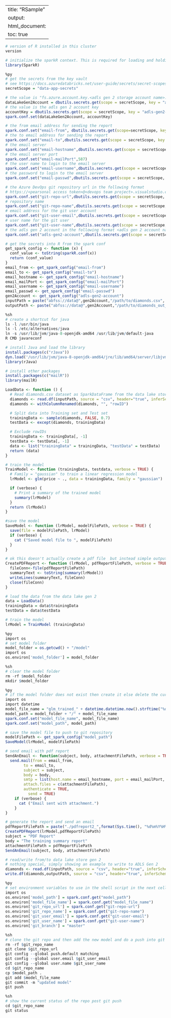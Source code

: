 
---
title: "RSample"
output:
  html_document:
    toc: true
---


```r
# version of R installed in this cluster
version
```


```r
# initialize the sparkR context. This is required for loading and holding configuration
library(SparkR)
```


```r
%py
# get the secrets from the key vault
# see https://docs.azuredatabricks.net/user-guide/secrets/secret-scopes.html
secretScope = "data-app-secrets"

# the value is "fs.azure.account.key.<adls gen 2 storage account name>.dfs.core.windows.net"
dataLakeGen2Account = dbutils.secrets.get(scope = secretScope, key = "adls-gen2-account-fs")
# the value is the adls gen 2 account key
accountKey = dbutils.secrets.get(scope = secretScope, key = "adls-gen2-account-key")
spark.conf.set(dataLakeGen2Account, accountKey)

# the from email address for sending the report  
spark.conf.set("email-from", dbutils.secrets.get(scope=secretScope, key="email-from"))
# the to email address for sending the report
spark.conf.set("email-to",dbutils.secrets.get(scope = secretScope, key = "email-to"))
# the email server
spark.conf.set("email-hostname",dbutils.secrets.get(scope = secretScope, key = "email-hostname"))
# the email server port
spark.conf.set("email-mailPort",587)
# the user name to login to the email server 
spark.conf.set("email-username",dbutils.secrets.get(scope = secretScope, key = "email-username"))
# the password to login to the email server
spark.conf.set("email-passwd",dbutils.secrets.get(scope = secretScope, key = "email-password"))

# the Azure DevOps git repository url in the following format
# https://<pearsonal access token>@<devops team project>.visualstudio.com/DefaultCollection/<repositoryName>/_git/<repositoryName>
spark.conf.set("git-repo-url",dbutils.secrets.get(scope = secretScope, key = "git-repo-url"))
# repository name
spark.conf.set("git-repo-name",dbutils.secrets.get(scope = secretScope, key = "git-repo-name"))
# email address for the git user account 
spark.conf.set("git-user-email",dbutils.secrets.get(scope = secretScope, key = "git-user-email"))
# user name for the git user 
spark.conf.set("git-user-name",dbutils.secrets.get(scope = secretScope, key = "git-user-name"))
# the adls gen 2 account in the following format <adls gen 2 account name>.dfs.core.windows.net
spark.conf.set("adls-gen2-account",dbutils.secrets.get(scope = secretScope, key = "adls-gen2-account"))
```


```r
# get the secrets into R from the spark conf
get_spark_config <- function (x) {
  conf_value <- toString(sparkR.conf(x))
  return (conf_value)
}
email_from <- get_spark_config("email-from")
email_to <- get_spark_config("email-to")
email_hostname <- get_spark_config("email-hostname")
email_mailPort <- get_spark_config("email-mailPort")
email_username <- get_spark_config("email-username")
email_passwd <- get_spark_config("email-passwd")
gen2Account <- get_spark_config("adls-gen2-account")
inputPath = paste("abfss://data@",gen2Account,"/path/to/diamonds.csv", sep="")
outputPath <- paste("abfss://data@",gen2Account,"/path/to/diamonds_out_",format(Sys.time(), "%d%m%Y%H%M"),".csv", sep="")
```


```r
%sh
# create a shortcut for java 
ls -l /usr/bin/java
ls -l /etc/alternatives/java
ln -s /usr/lib/jvm/java-8-openjdk-amd64 /usr/lib/jvm/default-java
R CMD javareconf
```


```r
# install Java and load the library
install.packages(c("rJava"))
dyn.load('/usr/lib/jvm/java-8-openjdk-amd64/jre/lib/amd64/server/libjvm.so')
library(rJava)
```


```r
# install other packages
install.packages(c("mailR"))
library(mailR)
```


```r
LoadData <- function () {
  # Read diamonds.csv dataset as SparkDataFrame from the data lake store gen 2
  diamonds <- read.df(inputPath, source = "csv", header="true", inferSchema = "true")
  diamonds <- withColumnRenamed(diamonds, "", "rowID")

  # Split data into Training set and Test set
  trainingData <- sample(diamonds, FALSE, 0.7)
  testData <- except(diamonds, trainingData)

  # Exclude rowIDs
  trainingData <- trainingData[, -1]
  testData <- testData[, -1]
  data <- list("trainingData" = trainingData, "testData" = testData)
  return (data)
}
```


```r
# train the model
TrainModel <- function (trainingData, testdata, verbose = TRUE) {
  # Family = "gaussian" to train a linear regression model
  lrModel <- glm(price ~ ., data = trainingData, family = "gaussian")

  if (verbose) {
    # Print a summary of the trained model
    summary(lrModel) 
  }
  return (lrModel)
}
```


```r
#save the model
SaveModel <- function (lrModel, modelFilePath, verbose = TRUE) {
  save(file = modelFilePath, lrModel)
  if (verbose) {
    cat ("Saved model file to ", modelFilePath)
  }
}
```


```r
# ok this doesn't actually create a pdf file  but instead simple outputs to a txt file
CreatePDFReport <- function (lrModel, pdfReportFilePath, verbose = TRUE) {
  fileConn<-file(pdfReportFilePath)
  summaryText <- toString(summary(lrModel))
  writeLines(summaryText, fileConn)
  close(fileConn)
}
```


```r
# load the data from the data lake gen 2
data = LoadData()
trainingData = data$trainingData
testData = data$testData
```


```r
# train the model
lrModel = TrainModel (trainingData)
```


```r
%py
import os
# set model folder
model_folder = os.getcwd() + "/model"
import os
os.environ['model_folder'] = model_folder
```


```r
%sh
# clear the model folder
rm -rf $model_folder
mkdir $model_folder
```


```r
%py
# if the model folder does not exist then create it else delete the current folder and recreate it.
import os
import datetime
model_file_name = "glm_trained_" + datetime.datetime.now().strftime("%d%m%Y%H%M%S") + ".rda" 
model_path = model_folder + "/" + model_file_name
spark.conf.set("model_file_name", model_file_name)
spark.conf.set("model_path", model_path)
```


```r
# save the model file to push to git repository
modelFilePath <- get_spark_config("model_path")
SaveModel(lrModel, modelFilePath)
```


```r
# send email with pdf report
SendAnEmail <- function(subject, body, attachmentFilePath, verbose = TRUE) {  
  send.mail(from = email_from,
        to = email_to,
        subject = subject,
        body = body,
        smtp = list(host.name = email_hostname, port = email_mailPort, user.name = email_username, passwd = email_passwd, ssl = TRUE),
        attach.files = c(attachmentFilePath),
        authenticate = TRUE,
          send = TRUE)
    if (verbose) {
      cat ("Email sent with attachment.")
    }
}
```


```r
# generate the report and send an email
pdfReportFilePath = paste("./pdfreport2_",format(Sys.time(), "%d%m%Y%H%M"),".txt", sep="")
CreatePDFReport(lrModel,pdfReportFilePath)
subject = "PDF Report"
body = "The training summary report"
attachmentFilePath = pdfReportFilePath
SendAnEmail(subject, body, attachmentFilePath)
```


```r
# read/write from/to data lake store gen 2
# nothing special, simply showing an example to write to ADLS Gen 2
diamonds <- read.df(inputPath, source = "csv", header="true", inferSchema = "true")
write.df(diamonds,outputPath, source = "csv", header="true", inferSchema = "true")
```


```r
%py
# set environment variables to use in the shell script in the next cell
import os
os.environ['model_path'] = spark.conf.get("model_path")
os.environ['model_file_name'] = spark.conf.get("model_file_name")
os.environ['git_repo_url'] = spark.conf.get("git-repo-url")
os.environ['git_repo_name'] = spark.conf.get("git-repo-name")
os.environ['git_user_email'] = spark.conf.get("git-user-email")
os.environ['git_user_name'] = spark.conf.get("git-user-name")
os.environ['git_branch'] = "master"
```


```r
%sh
# clone the git repo and then add the new model and do a push into git
rm -rf $git_repo_name
git clone $git_repo_url
git config --global push.default matching
git config --global user.email $git_user_email
git config --global user.name $git_user_name
cd $git_repo_name
cp $model_path .
git add $model_file_name
git commit -m "updated model"
git push
```


```r
%sh
# show the current status of the repo post git push
cd $git_repo_name
git status
```

